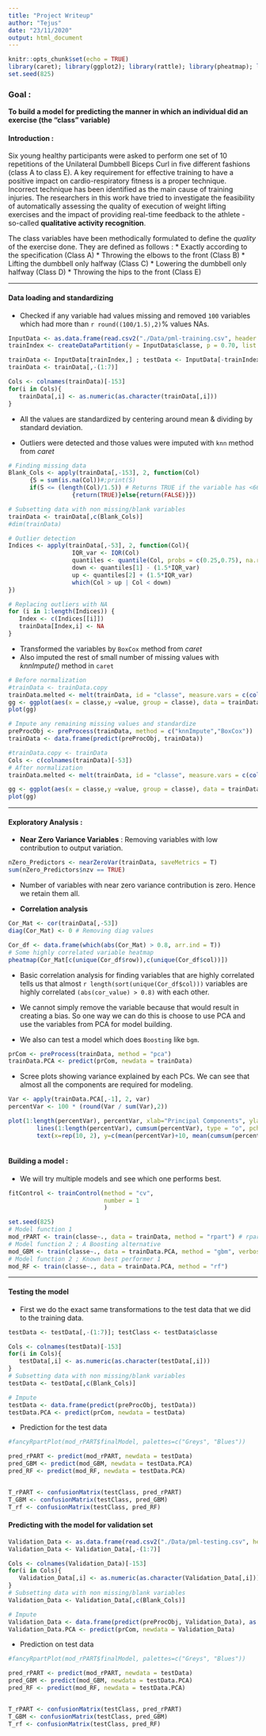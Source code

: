 ```yaml
---
title: "Project Writeup"
author: "Tejus"
date: "23/11/2020"
output: html_document
---
```


```r
knitr::opts_chunk$set(echo = TRUE)
library(caret); library(ggplot2); library(rattle); library(pheatmap); library(reshape2)
set.seed(825)
```

### Goal : 
__To build a model for predicting the manner in which an individual did an exercise (the "class" variable)__

#### __Introduction :__
Six young healthy participants were asked to perform one set of 10 repetitions of the Unilateral Dumbbell Biceps Curl in five different fashions (class A to class E). A key requirement for effective training to have a positive impact on cardio-respiratory fitness is a proper technique. Incorrect technique has been identified as the main cause of training injuries. The researchers in this work have tried to investigate the feasibility of automatically assessing the quality of execution of weight lifting exercises and the impact of providing real-time feedback to the athlete - so-called __qualitative activity recognition__.

The class variables have been methodically formulated to define the _quality_ of the exercise done. They are defined as follows : 
      * Exactly according to the specification (Class A)
      * Throwing the elbows to the front (Class B)
      * Lifting the dumbbell only halfway (Class C)
      * Lowering the dumbbell only halfway (Class D)
      * Throwing the hips to the front (Class E)

----

#### __Data loading and standardizing__

* Checked if any variable had values missing and removed `100` variables which had more than `r round((100/1.5),2)`% values NAs.

```r

InputData <- as.data.frame(read.csv2("./Data/pml-training.csv", header = T, sep =",", quote = '"'))
trainIndex <- createDataPartition(y = InputData$classe, p = 0.70, list = FALSE)

trainData <- InputData[trainIndex,] ; testData <- InputData[-trainIndex,]
trainData <- trainData[,-(1:7)]

Cols <- colnames(trainData)[-153]
for(i in Cols){
   trainData[,i] <- as.numeric(as.character(trainData[,i]))
}

```

* All the values are standardized by centering around mean & dividing by standard deviation.  

* Outliers were detected and those values were imputed with `knn` method from _caret_

```r

# Finding missing data
Blank_Cols <- apply(trainData[,-153], 2, function(Col)
      {S = sum(is.na(Col))#;print(S)
      if(S <= (length(Col)/1.5)) # Returns TRUE if the variable has <66% NAs else returns FALSE
                  {return(TRUE)}else{return(FALSE)}})

# Subsetting data with non missing/blank variables
trainData <- trainData[,c(Blank_Cols)]
#dim(trainData)

# Outlier detection
Indices <- apply(trainData[,-53], 2, function(Col){
                  IQR_var <- IQR(Col)
                  quantiles <- quantile(Col, probs = c(0.25,0.75), na.rm = T)
                  down <- quantiles[1] - (1.5*IQR_var)
                  up <- quantiles[2] + (1.5*IQR_var)
                  which(Col > up | Col < down)
})

# Replacing outliers with NA
for (i in 1:length(Indices)) {
   Index <- c(Indices[[i]])
   trainData[Index,i] <- NA
}

```

* Transformed the variables by `BoxCox` method from _caret_ 
* Also imputed the rest of small number of missing values with _knnImpute()_ method in `caret`

```r

# Before normalization
#trainData <- trainData.copy
trainData.melted <- melt(trainData, id = "classe", measure.vars = c(colnames(trainData[,-53])))
gg <- ggplot(aes(x = classe,y =value, group = classe), data = trainData.melted) + geom_boxplot(aes(fill=classe)) + facet_wrap(~variable) + labs(title = "Variables Boxplot prior Normalization") 
plot(gg)

```



```r
# Impute any remaining missing values and standardize
preProcObj <- preProcess(trainData, method = c("knnImpute","BoxCox"))
trainData <- data.frame(predict(preProcObj, trainData))
```


```r

#trainData.copy <- trainData
Cols <- c(colnames(trainData)[-53])
# After normalization
trainData.melted <- melt(trainData, id = "classe", measure.vars = c(colnames(trainData[,-53])))

gg <- ggplot(aes(x = classe,y =value, group = classe), data = trainData.melted) + geom_boxplot(aes(fill=classe)) + facet_wrap(~variable) + labs(title = "Variables Boxplot post standardizing & normalization") 
plot(gg)

```

---- 

#### __Exploratory Analysis : __

* __Near Zero Variance Variables__ : Removing variables with low contribution to output variation.

```r
nZero_Predictors <- nearZeroVar(trainData, saveMetrics = T)
sum(nZero_Predictors$nzv == TRUE)
```

   * Number of variables with near zero variance contribution is zero. Hence we retain them all. 

* __Correlation analysis__

```r
Cor_Mat <- cor(trainData[,-53])
diag(Cor_Mat) <- 0 # Removing diag values

Cor_df <- data.frame(which(abs(Cor_Mat) > 0.8, arr.ind = T))
# Some highly correlated variable heatmap
pheatmap(Cor_Mat[c(unique(Cor_df$row)),c(unique(Cor_df$col))])
```

* Basic correlation analysis for finding variables that are highly correlated tells us that almost `r length(sort(unique(Cor_df$col)))` variables are highly correlated `(abs(cor_value) > 0.8)` with each other.

* We cannot simply remove the variable because that would result in creating a bias. So one way we can do this is choose to use PCA and use the variables from PCA for model building.

* We also can test a model which does `Boosting` like `bgm`.

```r
prCom <- preProcess(trainData, method = "pca")
trainData.PCA <- predict(prCom, newdata = trainData)

```

* Scree plots showing variance explained by each PCs. We can see that almost all the components are required for modeling.

```r
Var <- apply(trainData.PCA[,-1], 2, var)
percentVar <- 100 * (round(Var / sum(Var),2))

plot(1:length(percentVar), percentVar, xlab="Principal Components", ylab="% Variance Explained", pch=16, type="o", col="red", main = "Scree Plot", ylim=c(1,100))
        lines(1:length(percentVar), cumsum(percentVar), type = "o", pch=16, col="dodgerblue")
        text(x=rep(10, 2), y=c(mean(percentVar)+10, mean(cumsum(percentVar))-10), pos=4, labels = c("Variance", "Cumulative Variance"), col = c("red", "dodgerblue"))
        
```

#### __Building a model : __

* We will try multiple models and see which one performs best.
```r
fitControl <- trainControl(method = "cv",
                           number = 1
                           )
```


```r
set.seed(825)
# Model function 1
mod_rPART <- train(classe~., data = trainData, method = "rpart") # rpart : R's pckg for partition trees
# Model function 2 ; A Boosting alternative
mod_GBM <- train(classe~., data = trainData.PCA, method = "gbm", verbose=FALSE)
# Model function 2 ; Known best performer 1
mod_RF <- train(classe~., data = trainData.PCA, method = "rf")

```

----

#### Testing the model

* First we do the exact same transformations to the test data that we did to the training data.

```r

testData <- testData[,-(1:7)]; testClass <- testData$classe

Cols <- colnames(testData)[-153]
for(i in Cols){
   testData[,i] <- as.numeric(as.character(testData[,i]))
}
# Subsetting data with non missing/blank variables
testData <- testData[,c(Blank_Cols)]

# Impute
testData <- data.frame(predict(preProcObj, testData))
testData.PCA <- predict(prCom, newdata = testData)
```

* Prediction for the test data

```r
#fancyRpartPlot(mod_rPART$finalModel, palettes=c("Greys", "Blues"))

pred_rPART <- predict(mod_rPART, newdata = testData)
pred_GBM <- predict(mod_GBM, newdata = testData.PCA)
pred_RF <- predict(mod_RF, newdata = testData.PCA)


T_rPART <- confusionMatrix(testClass, pred_rPART)
T_GBM <- confusionMatrix(testClass, pred_GBM)
T_rf <- confusionMatrix(testClass, pred_RF)

```


#### Predicting with the model for validation set

```r
Validation_Data <- as.data.frame(read.csv2("./Data/pml-testing.csv", header = T, sep =",", quote = '"'))
Validation_Data <- Validation_Data[,-(1:7)]

Cols <- colnames(Validation_Data)[-153]
for(i in Cols){
   Validation_Data[,i] <- as.numeric(as.character(Validation_Data[,i]))
}
# Subsetting data with non missing/blank variables
Validation_Data <- Validation_Data[,c(Blank_Cols)]

# Impute
Validation_Data <- data.frame(predict(preProcObj, Validation_Data), as.factor(testClass))
Validation_Data.PCA <- predict(prCom, newdata = Validation_Data)

```

* Prediction on test data

```r
#fancyRpartPlot(mod_rPART$finalModel, palettes=c("Greys", "Blues"))

pred_rPART <- predict(mod_rPART, newdata = testData)
pred_GBM <- predict(mod_GBM, newdata = testData.PCA)
pred_RF <- predict(mod_RF, newdata = testData.PCA)


T_rPART <- confusionMatrix(testClass, pred_rPART)
T_GBM <- confusionMatrix(testClass, pred_GBM)
T_rf <- confusionMatrix(testClass, pred_RF)

```








